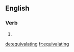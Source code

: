 ==English==

===Verb===
{{head|en|present participle}}

# {{present participle of|equivalate|lang=en}}

[[de:equivalating]]
[[fr:equivalating]]